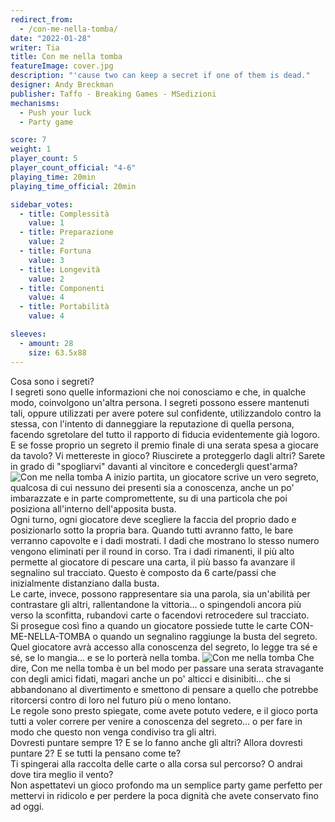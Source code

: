```yaml
---
redirect_from:
  - /con-me-nella-tomba/
date: "2022-01-28"
writer: Tia
title: Con me nella tomba
featureImage: cover.jpg
description: "'cause two can keep a secret if one of them is dead."
designer: Andy Breckman
publisher: Taffo - Breaking Games - MSedizioni
mechanisms:
  - Push your luck
  - Party game

score: 7
weight: 1
player_count: 5
player_count_official: "4-6"
playing_time: 20min
playing_time_official: 20min

sidebar_votes:
  - title: Complessità
    value: 1
  - title: Preparazione
    value: 2
  - title: Fortuna
    value: 3
  - title: Longevità
    value: 2
  - title: Componenti
    value: 4
  - title: Portabilità
    value: 4

sleeves:
  - amount: 28
    size: 63.5x88
---
```


<Setting>
  Cosa sono i segreti?
  <br />
  I segreti sono quelle informazioni che noi conosciamo e che, in qualche modo,
  coinvolgono un'altra persona. I segreti possono essere mantenuti tali, oppure
  utilizzati per avere potere sul confidente, utilizzandolo contro la stessa,
  con l'intento di danneggiare la reputazione di quella persona, facendo
  sgretolare del tutto il rapporto di fiducia evidentemente già logoro.
  <br />E se fosse proprio un segreto il premio finale di una serata spesa a giocare
  da tavolo? Vi mettereste in gioco? Riuscirete a proteggerlo dagli altri? Sarete
  in grado di "spogliarvi" davanti al vincitore e concedergli quest'arma?
</Setting>

<img src="./game1.jpg" alt="Con me nella tomba" />

<Rules>
  A inizio partita, un giocatore scrive un vero segreto, qualcosa di cui nessuno
  dei presenti sia a conoscenza, anche un po' imbarazzate e in parte
  compromettente, su di una particola che poi posiziona all'interno
  dell'apposita busta.
  <br />
  Ogni turno, ogni giocatore deve scegliere la faccia del proprio dado e
  posizionarlo sotto la propria bara. Quando tutti avranno fatto, le bare
  verranno capovolte e i dadi mostrati. I dadi che mostrano lo stesso numero
  vengono eliminati per il round in corso. Tra i dadi rimanenti, il più alto
  permette al giocatore di pescare una carta, il più basso fa avanzare il
  segnalino sul tracciato. Questo è composto da 6 carte/passi che inizialmente
  distanziano dalla busta.
  <br />
  Le carte, invece, possono rappresentare sia una parola, sia un'abilità per
  contrastare gli altri, rallentandone la vittoria... o spingendoli ancora più
  verso la sconfitta, rubandovi carte o facendovi retrocedere sul tracciato.
  <br />
  Si prosegue così fino a quando un giocatore possiede tutte le carte
  CON-ME-NELLA-TOMBA o quando un segnalino raggiunge la busta del segreto.
  <br />
  Quel giocatore avrà accesso alla conoscenza del segreto, lo legge tra sé e sé,
  se lo mangia... e se lo porterà nella tomba.
</Rules>

<img src="./game2.jpg" alt="Con me nella tomba" />

<Feedback>
  Che dire, Con me nella tomba è un bel modo per passare una serata stravagante
  con degli amici fidati, magari anche un po' alticci e disinibiti... che si
  abbandonano al divertimento e smettono di pensare a quello che potrebbe
  ritorcersi contro di loro nel futuro più o meno lontano.
  <br />
  Le regole sono presto spiegate, come avete potuto vedere, e il gioco porta
  tutti a voler correre per venire a conoscenza del segreto... o per fare in
  modo che questo non venga condiviso tra gli altri.
  <br />
  Dovresti puntare sempre 1? E se lo fanno anche gli altri? Allora dovresti
  puntare 2? E se tutti la pensano come te?
  <br />
  Ti spingerai alla raccolta delle carte o alla corsa sul percorso? O andrai
  dove tira meglio il vento?
  <br />
  Non aspettatevi un gioco profondo ma un semplice party game perfetto per
  mettervi in ridicolo e per perdere la poca dignità che avete conservato fino
  ad oggi.
</Feedback>

<Instagram id="CZRHy7Slkzt" />
